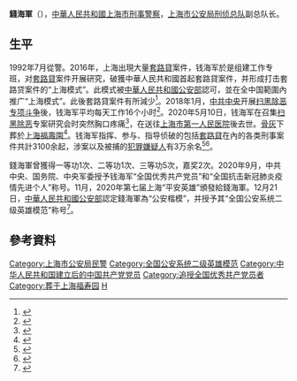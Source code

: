 '''錢海軍'''（{{bd|1970年|4月|2020年|5月10日|catIdx=Qian}}），[[中華人民共和國|中華人民共和國]][[上海市|上海市]][[刑事警察|刑事警察]]，[[上海市公安局刑侦总队|上海市公安局刑侦总队]]副总队长。

==生平==
1992年7月從警。2016年，上海出現大量[[套路貸|套路貸]]案件，钱海军於是组建工作专班，对[[套路貸|套路貸]]案件开展研究，破獲中華人民共和國首起套路貸案件，并形成打击套路贷案件的“上海模式”。此模式被[[中華人民共和國公安部|中華人民共和國公安部]]認可，並在全中国範圍內推广“上海模式”。此後套路貸案件有所減少<ref>{{cite news |title=从警28年倒在岗位上，钱海军曾说：我们需要凝视深渊的勇气 |url=https://www.thepaper.cn/newsDetail_forward_12016046 |publisher=澎湃新聞}}</ref>。2018年1月，[[中共中央|中共中央]]开展[[扫黑除恶专项斗争|扫黑除恶专项斗争]]後，钱海军平均每天工作16个小时<ref>{{cite news |title=沉痛哀悼“扫黑英雄”钱海军：生命最后一刻，他依然在岗位上 |url=https://www.sohu.com/a/395094244_260616 |publisher=澎湃新聞}}</ref>。2020年5月10日，钱海军在召集[[扫黑除恶|扫黑除恶]]专案研究会时突然胸口疼痛<ref>{{cite news |title=公安楷模钱海军：鞠躬尽瘁守护人民城市 |url=https://finance.sina.com.cn/tech/2021-04-01/doc-ikmyaawa3260904.shtml |publisher=中国青年报 |accessdate=2021-04-02 |archive-date=2021-03-31 |archive-url=https://web.archive.org/web/20210331223814/https://finance.sina.com.cn/tech/2021-04-01/doc-ikmyaawa3260904.shtml |dead-url=no }}</ref>，在送往[[上海市第一人民医院|上海市第一人民医院]]後去世。[[骨灰|骨灰]]下葬於[[上海福壽園|上海福壽園]]<ref>{{cite news |title=缅怀公安楷模钱海军：每一种惊心动魄，都是身为刑警的价值所在 |url=https://cbgc.scol.com.cn/news/1098020 |publisher=東方網}}</ref>。钱海军指挥、参与、指导侦破的包括[[套路貸|套路貸]]在內的各类刑事案件共計3100余起，涉案以及被捕的[[犯罪嫌疑人|犯罪嫌疑人]]有3万余名<ref>{{cite news |title=公安部追授上海市公安局刑侦总队钱海军同志全国公安楷模称号 |url=https://gaj.sh.gov.cn/shga/wzXxfbGj/detail?pa=f41aa3d5accbfad14fcbf784730c1c7f3246599c78cf0fe495f74d84f4339774180470a8fe6e7aa88d61f825e70abe78f89cd8d0bb43e938 |publisher=上海市公安局}}</ref><ref>{{cite news |title=市公安局刑侦总队原副总队长钱海军当选全国“公安楷模” |url=http://www.shanghai.gov.cn/nw4411/20201224/9bf5a4e322ab4c80ad199cbeb13822d2.html |publisher=上海市人民政府}}</ref>。

錢海軍曾獲得一等功1次、二等功1次、三等功5次，嘉奖2次。2020年9月，中共中央、国务院、中央军委授予钱海军“全国优秀共产党员”和“全国抗击新冠肺炎疫情先进个人”称号。11月，2020年第七届上海“平安英雄”頒發給錢海軍。12月21日，[[中華人民共和國公安部|中華人民共和國公安部]]認定錢海軍為“公安楷模”，并授予其“全国公安系统二级英雄模范”称号<ref>{{cite news |title=纪念上海刑警钱海军：用忠诚守护人民城市 |url=http://www.sh.chinanews.com.cn/fzzx/2021-04-02/86020.shtml |publisher=中新网}}</ref>。

== 參考資料 ==
{{Reflist|2}}

[[Category:上海市公安局民警|Category:上海市公安局民警]]
[[Category:全国公安系统二级英雄模范|Category:全国公安系统二级英雄模范]]
[[Category:中华人民共和国建立后的中国共产党党员|Category:中华人民共和国建立后的中国共产党党员]]
[[Category:追授全国优秀共产党员者|Category:追授全国优秀共产党员者]]
[[Category:葬于上海福寿园|Category:葬于上海福寿园]]
[[Category:钱姓|H]]